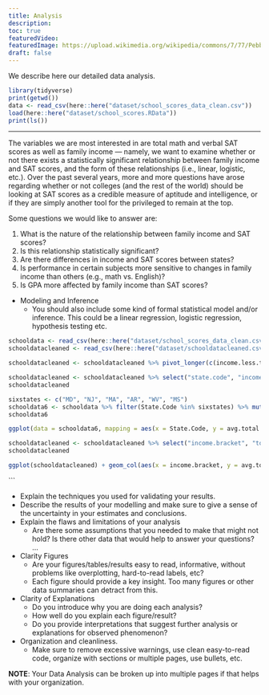 ```yaml
---
title: Analysis
description:
toc: true
featuredVideo:
featuredImage: https://upload.wikimedia.org/wikipedia/commons/7/77/Pebbleswithquarzite.jpg
draft: false
---
```


We describe here our detailed data analysis.

```r
library(tidyverse)
print(getwd())
data <- read_csv(here::here("dataset/school_scores_data_clean.csv"))
load(here::here("dataset/school_scores.RData"))
print(ls())
```

-------
The variables we are most interested in are total math and verbal SAT scores as well as family income — namely, we want to examine whether or not there exists a statistically significant relationship between family income and SAT scores, and the form of these relationships (i.e., linear, logistic, etc.). Over the past several years, more and more questions have arose regarding whether or not colleges (and the rest of the world) should be looking at SAT scores as a credible measure of aptitude and intelligence, or if they are simply another tool for the privileged to remain at the top. 

Some questions we would like to answer are:

1. What is the nature of the relationship between family income and SAT scores?
2. Is this relationship statistically significant?
3. Are there differences in income and SAT scores between states? 
4. Is performance in certain subjects more sensitive to changes in family income than others (e.g., math vs. English)?
5. Is GPA more affected by family income than SAT scores?

>  

* Modeling and Inference 
  * You should also include some kind of formal statistical model and/or inference. This could be a linear regression, logistic regression, hypothesis testing etc.
  

```r
schooldata <- read_csv(here::here("dataset/school_scores_data_clean.csv"))
schooldatacleaned <- read_csv(here::here("dataset/schooldatacleaned.csv"))

schooldatacleaned <- schooldatacleaned %>% pivot_longer(c(income.less.than.20k, income.between.20.40k, income.between.60.80k, income.between.80.100k, income.more.than.100k), names_to = "income.bracket",values_to = "average.score.of.bracket", values_drop_na = TRUE) 

schooldatacleaned <- schooldatacleaned %>% select("state.code", "income.bracket", "total.score")
schooldatacleaned
```

```r
sixstates <- c("MD", "NJ", "MA", "AR", "WV", "MS")
schooldata6 <- schooldata %>% filter(State.Code %in% sixstates) %>% mutate(Total.Score = Total.Math + Total.Verbal) %>% select("State.Code", "Total.Score") %>% group_by(State.Code) %>% transmute(avg.total.score = mean(Total.Score))
schooldata6

ggplot(data = schooldata6, mapping = aes(x = State.Code, y = avg.total.score, fill = State.Code)) + geom_col(aes(color = State.Code))
```

```r
schooldatacleaned <- schooldatacleaned %>% select("income.bracket", "total.score") %>% group_by(income.bracket) %>% transmute(avg.total.score = mean(total.score))
schooldatacleaned

ggplot(schooldatacleaned) + geom_col(aes(x = income.bracket, y = avg.total.score, col = income.bracket))
```

```

  * Explain the techniques you used for validating your results.
  * Describe the results of your modelling and make sure to give a sense of the uncertainty in your estimates and conclusions.
* Explain the flaws and limitations of your analysis
  * Are there some assumptions that you needed to make that might not hold? Is there other data that would help to answer your questions? ...
* Clarity Figures
  * Are your figures/tables/results easy to read, informative, without problems like overplotting, hard-to-read labels, etc?
  * Each figure should provide a key insight. Too many figures or other data summaries can detract from this.
* Clarity of Explanations
  * Do you introduce why you are doing each analysis?
  * How well do you explain each figure/result?
  * Do you provide interpretations that suggest further analysis or explanations for observed phenomenon?
* Organization and cleanliness.
  * Make sure to remove excessive warnings, use clean easy-to-read code, organize with sections or multiple pages, use bullets, etc.
  
  
**NOTE**: Your Data Analysis can be broken up into multiple pages if that helps with your organization.